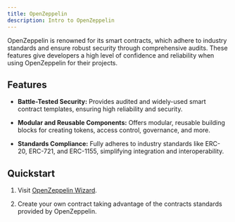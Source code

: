 ```yaml
---
title: OpenZeppelin
description: Intro to OpenZeppelin
---
```



OpenZeppelin is renowned for its smart contracts, which adhere to industry standards and ensure robust security through comprehensive audits. These features give developers a high level of confidence and reliability when using OpenZeppelin for their projects.

<CardGrid>
  <LinkCard title="Website" href="https://www.openzeppelin.com/" />
  <LinkCard title="Documentation" href="https://docs.openzeppelin.com/" />
</CardGrid>


## Features

- **Battle-Tested Security:** Provides audited and widely-used smart contract templates, ensuring high reliability and security.

- **Modular and Reusable Components:** Offers modular, reusable building blocks for creating tokens, access control, governance, and more.

- **Standards Compliance:** Fully adheres to industry standards like ERC-20, ERC-721, and ERC-1155, simplifying integration and interoperability.

## Quickstart

<Steps>

1. Visit [OpenZeppelin Wizard](https://wizard.openzeppelin.com/).

2. Create your own contract taking advantage of the contracts standards provided by OpenZeppelin.

</Steps>




